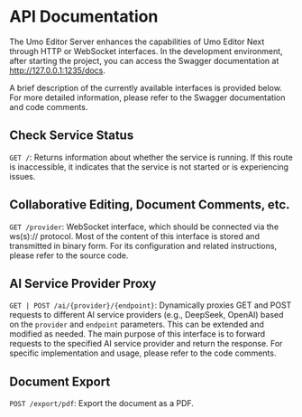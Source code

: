 # API Documentation

The Umo Editor Server enhances the capabilities of Umo Editor Next through HTTP or WebSocket interfaces. In the development environment, after starting the project, you can access the Swagger documentation at http://127.0.0.1:1235/docs.

A brief description of the currently available interfaces is provided below. For more detailed information, please refer to the Swagger documentation and code comments.

## Check Service Status

`GET /`: Returns information about whether the service is running. If this route is inaccessible, it indicates that the service is not started or is experiencing issues.

## Collaborative Editing, Document Comments, etc.

`GET /provider`: WebSocket interface, which should be connected via the ws(s):// protocol. Most of the content of this interface is stored and transmitted in binary form. For its configuration and related instructions, please refer to the source code.

## AI Service Provider Proxy
`GET | POST /ai/{provider}/{endpoint}`: Dynamically proxies GET and POST requests to different AI service providers (e.g., DeepSeek, OpenAI) based on the `provider` and `endpoint` parameters. This can be extended and modified as needed. The main purpose of this interface is to forward requests to the specified AI service provider and return the response. For specific implementation and usage, please refer to the code comments.


## Document Export

`POST /export/pdf`: Export the document as a PDF.
